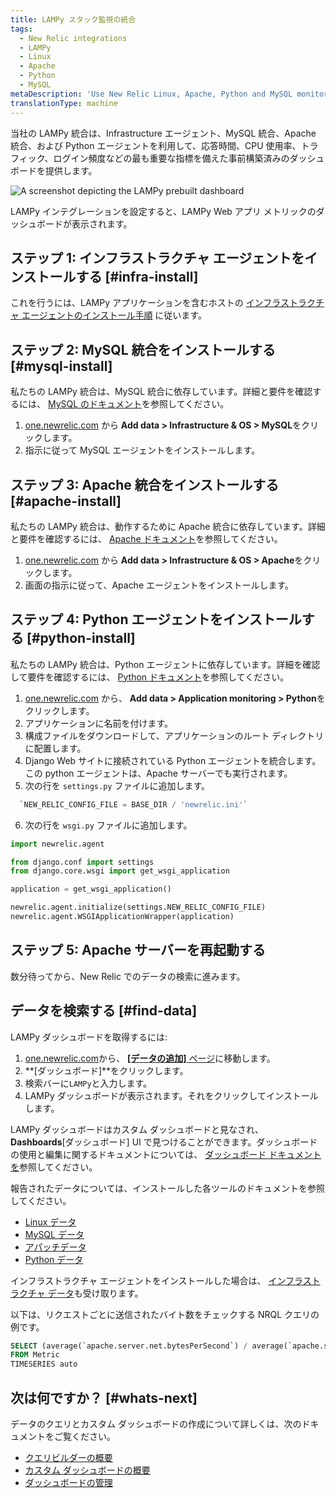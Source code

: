 ```yaml
---
title: LAMPy スタック監視の統合
tags:
  - New Relic integrations
  - LAMPy
  - Linux
  - Apache
  - Python
  - MySQL
metaDescription: 'Use New Relic Linux, Apache, Python and MySQL monitoring to get a dashboard with metrics from your LAMPy application.'
translationType: machine
---
```



当社の LAMPy 統合は、Infrastructure エージェント、MySQL 統合、Apache 統合、および Python エージェントを利用して、応答時間、CPU 使用率、トラフィック、ログイン頻度などの最も重要な指標を備えた事前構築済みのダッシュボードを提供します。

<img
  title="Lampy dashboard"
  alt="A screenshot depicting the LAMPy prebuilt dashboard"
  src={infrastructureLampyDashboard}
/>

<figcaption>
  LAMPy インテグレーションを設定すると、LAMPy Web アプリ メトリックのダッシュボードが表示されます。
</figcaption>

## ステップ 1: インフラストラクチャ エージェントをインストールする [#infra-install]

これを行うには、LAMPy アプリケーションを含むホストの [インフラストラクチャ エージェントのインストール手順](/docs/infrastructure/install-infrastructure-agent/linux-installation/install-infrastructure-monitoring-agent-linux) に従います。

## ステップ 2: MySQL 統合をインストールする [#mysql-install]

私たちの LAMPy 統合は、MySQL 統合に依存しています。詳細と要件を確認するには、 [MySQL のドキュメント](https://docs.newrelic.com/install/mysql/)を参照してください。

1. [one.newrelic.com](https://one.newrelic.com) から **Add data > Infrastructure & OS > MySQL**をクリックします。
2. 指示に従って MySQL エージェントをインストールします。

## ステップ 3: Apache 統合をインストールする [#apache-install]

私たちの LAMPy 統合は、動作するために Apache 統合に依存しています。詳細と要件を確認するには、 [Apache ドキュメント](/docs/infrastructure/host-integrations/host-integrations-list/apache-monitoring-integration/)を参照してください。

1. [one.newrelic.com](https://one.newrelic.com) から **Add data > Infrastructure & OS > Apache**をクリックします。
2. 画面の指示に従って、Apache エージェントをインストールします。

## ステップ 4: Python エージェントをインストールする [#python-install]

私たちの LAMPy 統合は、Python エージェントに依存しています。詳細を確認して要件を確認するには、 [Python ドキュメント](/docs/apm/agents/python-agent/getting-started/introduction-new-relic-python/)を参照してください。

1. [one.newrelic.com](https://one.newrelic.com) から、 **Add data > Application monitoring > Python**をクリックします。
2. アプリケーションに名前を付けます。
3. 構成ファイルをダウンロードして、アプリケーションのルート ディレクトリに配置します。
4. Django Web サイトに接続されている Python エージェントを統合します。この python エージェントは、Apache サーバーでも実行されます。
5. 次の行を `settings.py` ファイルに追加します。

```py
  `NEW_RELIC_CONFIG_FILE = BASE_DIR / 'newrelic.ini'`
```

6. 次の行を `wsgi.py` ファイルに追加します。

```py
import newrelic.agent

from django.conf import settings 
from django.core.wsgi import get_wsgi_application

application = get_wsgi_application()

newrelic.agent.initialize(settings.NEW_RELIC_CONFIG_FILE)
newrelic.agent.WSGIApplicationWrapper(application)

```

## ステップ 5: Apache サーバーを再起動する

数分待ってから、New Relic でのデータの検索に進みます。

## データを検索する [#find-data]

LAMPy ダッシュボードを取得するには:

1. [one.newrelic.com](https://one.newrelic.com)から、 [**\[データの追加\]** ページ](https://one.newrelic.com/marketplace)に移動します。
2. **\[ダッシュボード]**をクリックします。
3. 検索バーに`LAMPy`と入力します。
4. LAMPy ダッシュボードが表示されます。それをクリックしてインストールします。

LAMPy ダッシュボードはカスタム ダッシュボードと見なされ、 **Dashboards**\[ダッシュボード] UI で見つけることができます。ダッシュボードの使用と編集に関するドキュメントについては、 [ダッシュボード ドキュメント を](/docs/query-your-data/explore-query-data/dashboards/introduction-dashboards)参照してください。

報告されたデータについては、インストールした各ツールのドキュメントを参照してください。

* [Linux データ](/docs/infrastructure/install-infrastructure-agent/linux-installation/install-infrastructure-monitoring-agent-linux/)
* [MySQL データ](https://docs.newrelic.com/install/mysql/#metrics)
* [アパッチデータ](/docs/infrastructure/host-integrations/host-integrations-list/apache-monitoring-integration/)
* [Python データ](/docs/apm/agents/python-agent/getting-started/introduction-new-relic-python/)

インフラストラクチャ エージェントをインストールした場合は、 [インフラストラクチャ データ](/docs/infrastructure/manage-your-data/data-instrumentation/default-infrastructure-monitoring-data/#infrastructure-events)も受け取ります。

以下は、リクエストごとに送信されたバイト数をチェックする NRQL クエリの例です。

```sql
SELECT (average(`apache.server.net.bytesPerSecond`) / average(`apache.server.net.requestsPerSecond`)) as 'Bytes sent per request' 
FROM Metric 
TIMESERIES auto
```

## 次は何ですか？ [#whats-next]

データのクエリとカスタム ダッシュボードの作成について詳しくは、次のドキュメントをご覧ください。

* [クエリビルダーの概要](/docs/query-your-data/explore-query-data/query-builder/introduction-query-builder)
* [カスタム ダッシュボードの概要](/docs/query-your-data/explore-query-data/dashboards/introduction-dashboards)
* [ダッシュボードの管理](/docs/query-your-data/explore-query-data/dashboards/manage-your-dashboard)